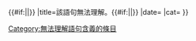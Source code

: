{{#if:{{{1|}}}|<mark class="template-facttext" title="該語句無法理解。">{{{1}}}</mark>|}}{{fix
|link=Wikipedia:不要模稜兩可
|text=何意？
|post-text={{#ifeq:{{{talk}}}|yes|——参见[[:{{NAMESPACE}} talk:{{PAGENAME}}#{{{1|What}}}|<font class="metadata">讨论页</font>]]|}}
|title=該語句無法理解。{{#if:{{{time|}}}|{{{time}}}|}}
|date={{{date|}}}
|cat=[[Category:無法理解語句含義的條目]]
}}